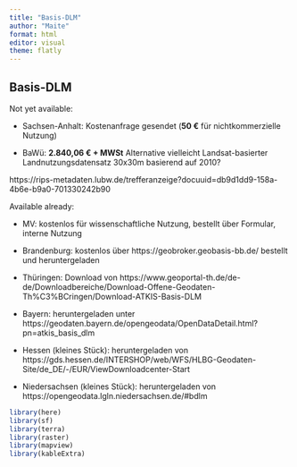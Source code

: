 ```yaml
---
title: "Basis-DLM"
author: "Maite"
format: html
editor: visual
theme: flatly
---
```


## Basis-DLM

Not yet available:

-   Sachsen-Anhalt: Kostenanfrage gesendet (**50 €** für nichtkommerzielle Nutzung)

-   BaWü: **2.840,06 € + MWSt** Alternative vielleicht Landsat-basierter Landnutzungsdatensatz 30x30m basierend auf 2010?

https://rips-metadaten.lubw.de/trefferanzeige?docuuid=db9d1dd9-158a-4b6e-b9a0-701330242b90

Available already:

-   MV: kostenlos für wissenschaftliche Nutzung, bestellt über Formular, interne Nutzung

-   Brandenburg: kostenlos über https://geobroker.geobasis-bb.de/ bestellt und heruntergeladen

-   Thüringen: Download von https://www.geoportal-th.de/de-de/Downloadbereiche/Download-Offene-Geodaten-Th%C3%BCringen/Download-ATKIS-Basis-DLM

-   Bayern: heruntergeladen unter https://geodaten.bayern.de/opengeodata/OpenDataDetail.html?pn=atkis_basis_dlm

-   Hessen (kleines Stück): heruntergeladen von https://gds.hessen.de/INTERSHOP/web/WFS/HLBG-Geodaten-Site/de_DE/-/EUR/ViewDownloadcenter-Start

-   Niedersachsen (kleines Stück): heruntergeladen von https://opengeodata.lgln.niedersachsen.de/#bdlm

```r
library(here)
library(sf)
library(terra)
library(raster)
library(mapview)
library(kableExtra)
```
